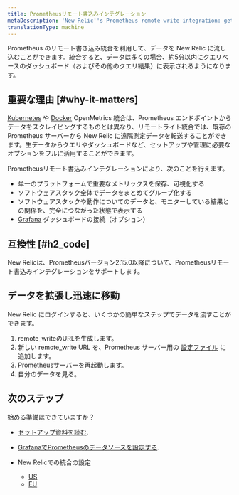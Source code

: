 ```yaml
---
title: Prometheusリモート書込みインテグレーション
metaDescription: 'New Relic''s Prometheus remote write integration: get started info.'
translationType: machine
---
```


Prometheus のリモート書き込み統合を利用して、データを New Relic に流し込むことができます。統合すると、データは多くの場合、約5分以内にクエリベースのダッシュボード（およびその他のクエリ結果）に表示されるようになります。

## 重要な理由 [#why-it-matters]

[Kubernetes](/docs/integrations/prometheus-integrations/get-started/new-relic-prometheus-openmetrics-integration-kubernetes) や [Docker](/docs/integrations/prometheus-integrations/get-started/new-relic-prometheus-openmetrics-integration-docker) OpenMetrics 統合は、Prometheus エンドポイントからデータをスクレイピングするものとは異なり、リモートライト統合では、既存のPrometheus サーバーから New Relic に遠隔測定データを転送することができます。生データからクエリやダッシュボードなど、セットアップや管理に必要なオプションをフルに活用することができます。

Prometheusリモート書込みインテグレーションにより、次のことを行えます。

* 単一のプラットフォームで重要なメトリックスを保存、可視化する
* ソフトウェアスタック全体でデータをまとめてグループ化する
* ソフトウェアスタックや動作についてのデータと、モニターしている結果との関係を、完全につながった状態で表示する
* [Grafana](/docs/grafana-support-prometheus-promql) ダッシュボードの接続（オプション）

## 互換性 [#h2_code]

New Relicは、Prometheusバージョン2.15.0以降について、Prometheusリモート書込みインテグレーションをサポートします。

## データを拡張し迅速に移動

New Relic にログインすると、いくつかの簡単なステップでデータを流すことができます。

1. remote_writeのURLを生成します。
2. 新しい remote_write URL を、Prometheus サーバー用の [設定ファイル](https://prometheus.io/docs/prometheus/latest/configuration/configuration/#remote_write) に追加します。
3. Prometheusサーバーを再起動します。
4. 自分のデータを見る。

## 次のステップ

始める準備はできていますか？

* [セットアップ資料を読む](/docs/set-or-remove-your-prometheus-remote-write-integration).

* [GrafanaでPrometheusのデータソースを設定する](/docs/configure-prometheus-data-source-grafana).

* New Relicでの統合の設定

  * [US](http://one.newrelic.com/launcher/nr1-core.settings?pane=eyJuZXJkbGV0SWQiOiJ0dWNzb24ucGxnLWluc3RydW1lbnQtZXZlcnl0aGluZyJ9)
  * [EU](http://one.eu.newrelic.com/launcher/nr1-core.settings?pane=eyJuZXJkbGV0SWQiOiJ0dWNzb24ucGxnLWluc3RydW1lbnQtZXZlcnl0aGluZyJ9)